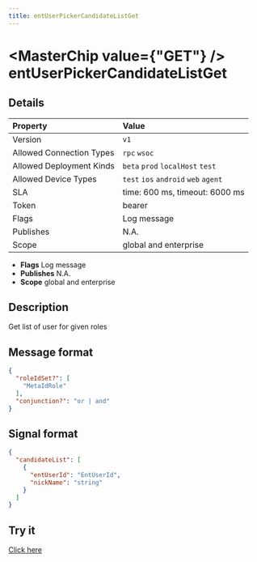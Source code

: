 ```yaml
---
title: entUserPickerCandidateListGet
---
```



# <MasterChip value={"GET"} /> entUserPickerCandidateListGet

## Details

| Property | Value | 
| :--- | :--- | 
| Version | `v1` |
| Allowed Connection Types | `rpc` `wsoc`  |
| Allowed Deployment Kinds | `beta` `prod` `localHost` `test`  |
| Allowed Device Types | `test` `ios` `android` `web` `agent`  |
| SLA | time: 600 ms, timeout: 6000 ms |
| Token | bearer |
| Flags | Log message |
| Publishes | N.A. |
| Scope | global and enterprise |


- **Flags** Log message
- **Publishes** N.A.
- **Scope** global and enterprise


## Description

Get list of user for given roles

## Message format

```json
{
  "roleIdSet?": [
    "MetaIdRole"
  ],
  "conjunction?": "or | and"
}
```

## Signal format

```json
{
  "candidateList": [
    {
      "entUserId": "EntUserId",
      "nickName": "string"
    }
  ]
}
```

## Try it

[Click here](https://web.neome.ai/api?path=ent_entAside_entUserPickerCandidateListGet)


